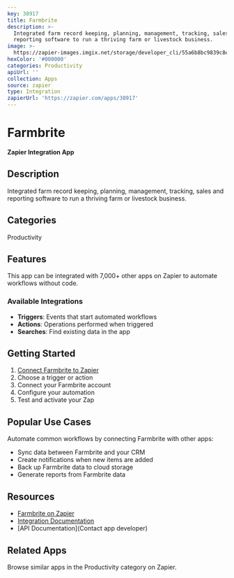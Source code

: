 ```yaml
---
key: 38917
title: Farmbrite
description: >-
  Integrated farm record keeping, planning, management, tracking, sales and
  reporting software to run a thriving farm or livestock business.
image: >-
  https://zapier-images.imgix.net/storage/developer_cli/55a6b8bc9839c8e9d18df1231a1957dc.png?auto=format%2Ccompress&ixlib=python-3.0.0&q=50
hexColor: '#000000'
categories: Productivity
apiUrl: ''
collection: Apps
source: zapier
type: Integration
zapierUrl: 'https://zapier.com/apps/38917'
---
```

# Farmbrite

**Zapier Integration App**

## Description

Integrated farm record keeping, planning, management, tracking, sales and reporting software to run a thriving farm or livestock business.

## Categories

Productivity

## Features

This app can be integrated with 7,000+ other apps on Zapier to automate workflows without code.

### Available Integrations

- **Triggers**: Events that start automated workflows
- **Actions**: Operations performed when triggered
- **Searches**: Find existing data in the app

## Getting Started

1. [Connect Farmbrite to Zapier](https://zapier.com/apps/38917)
2. Choose a trigger or action
3. Connect your Farmbrite account
4. Configure your automation
5. Test and activate your Zap

## Popular Use Cases

Automate common workflows by connecting Farmbrite with other apps:

- Sync data between Farmbrite and your CRM
- Create notifications when new items are added
- Back up Farmbrite data to cloud storage
- Generate reports from Farmbrite data

## Resources

- [Farmbrite on Zapier](https://zapier.com/apps/38917)
- [Integration Documentation](https://zapier.com/apps/38917/integrations)
- [API Documentation](Contact app developer)

## Related Apps

Browse similar apps in the Productivity category on Zapier.
